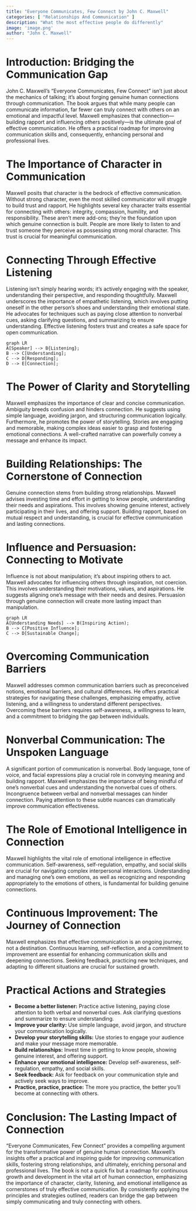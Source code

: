 ```yaml
---
title: "Everyone Communicates, Few Connect by John C. Maxwell"
categories: [ "Relationships And Communication" ]
description: "What the most effective people do differently"
image: 'image.png'
author: "John C. Maxwell"
---
```

# Introduction: Bridging the Communication Gap

John C. Maxwell's "Everyone Communicates, Few Connect" isn't just about the mechanics of talking; it's about forging genuine human connections through communication.  The book argues that while many people can communicate information, far fewer can truly connect with others on an emotional and impactful level.  Maxwell emphasizes that connection—building rapport and influencing others positively—is the ultimate goal of effective communication.  He offers a practical roadmap for improving communication skills and, consequently, enhancing personal and professional lives.


# The Importance of Character in Communication

Maxwell posits that character is the bedrock of effective communication.  Without strong character, even the most skilled communicator will struggle to build trust and rapport.  He highlights several key character traits essential for connecting with others: integrity, compassion, humility, and responsibility. These aren't mere add-ons; they're the foundation upon which genuine connection is built. People are more likely to listen to and trust someone they perceive as possessing strong moral character.  This trust is crucial for meaningful communication.


# Connecting Through Effective Listening

Listening isn't simply hearing words; it's actively engaging with the speaker, understanding their perspective, and responding thoughtfully.  Maxwell underscores the importance of empathetic listening, which involves putting oneself in the other person's shoes and understanding their emotional state.  He advocates for techniques such as paying close attention to nonverbal cues, asking clarifying questions, and summarizing to ensure understanding.  Effective listening fosters trust and creates a safe space for open communication.


```mermaid
graph LR
A[Speaker] --> B{Listening};
B --> C[Understanding];
C --> D[Responding];
D --> E[Connection];
```

# The Power of Clarity and Storytelling

Maxwell emphasizes the importance of clear and concise communication.  Ambiguity breeds confusion and hinders connection.  He suggests using simple language, avoiding jargon, and structuring communication logically.  Furthermore, he promotes the power of storytelling.  Stories are engaging and memorable, making complex ideas easier to grasp and fostering emotional connections. A well-crafted narrative can powerfully convey a message and enhance its impact.


# Building Relationships: The Cornerstone of Connection

Genuine connection stems from building strong relationships.  Maxwell advises investing time and effort in getting to know people, understanding their needs and aspirations.  This involves showing genuine interest, actively participating in their lives, and offering support.  Building rapport, based on mutual respect and understanding, is crucial for effective communication and lasting connections.


# Influence and Persuasion: Connecting to Motivate

Influence is not about manipulation; it's about inspiring others to act.  Maxwell advocates for influencing others through inspiration, not coercion.  This involves understanding their motivations, values, and aspirations.  He suggests aligning one's message with their needs and desires.  Persuasion through genuine connection will create more lasting impact than manipulation.


```mermaid
graph LR
A[Understanding Needs] --> B(Inspiring Action);
B --> C[Positive Influence];
C --> D[Sustainable Change];
```

# Overcoming Communication Barriers

Maxwell addresses common communication barriers such as preconceived notions, emotional barriers, and cultural differences.  He offers practical strategies for navigating these challenges, emphasizing empathy, active listening, and a willingness to understand different perspectives. Overcoming these barriers requires self-awareness, a willingness to learn, and a commitment to bridging the gap between individuals.


# Nonverbal Communication: The Unspoken Language

A significant portion of communication is nonverbal. Body language, tone of voice, and facial expressions play a crucial role in conveying meaning and building rapport. Maxwell emphasizes the importance of being mindful of one's nonverbal cues and understanding the nonverbal cues of others.  Incongruence between verbal and nonverbal messages can hinder connection. Paying attention to these subtle nuances can dramatically improve communication effectiveness.


# The Role of Emotional Intelligence in Connection

Maxwell highlights the vital role of emotional intelligence in effective communication. Self-awareness, self-regulation, empathy, and social skills are crucial for navigating complex interpersonal interactions.  Understanding and managing one's own emotions, as well as recognizing and responding appropriately to the emotions of others, is fundamental for building genuine connections.


# Continuous Improvement: The Journey of Connection

Maxwell emphasizes that effective communication is an ongoing journey, not a destination. Continuous learning, self-reflection, and a commitment to improvement are essential for enhancing communication skills and deepening connections.  Seeking feedback, practicing new techniques, and adapting to different situations are crucial for sustained growth.


# Practical Actions and Strategies

* **Become a better listener:** Practice active listening, paying close attention to both verbal and nonverbal cues. Ask clarifying questions and summarize to ensure understanding.
* **Improve your clarity:** Use simple language, avoid jargon, and structure your communication logically.
* **Develop your storytelling skills:** Use stories to engage your audience and make your message more memorable.
* **Build relationships:** Invest time in getting to know people, showing genuine interest, and offering support.
* **Enhance your emotional intelligence:** Develop self-awareness, self-regulation, empathy, and social skills.
* **Seek feedback:** Ask for feedback on your communication style and actively seek ways to improve.
* **Practice, practice, practice:** The more you practice, the better you'll become at connecting with others.


# Conclusion:  The Lasting Impact of Connection

"Everyone Communicates, Few Connect" provides a compelling argument for the transformative power of genuine human connection. Maxwell’s insights offer a practical and inspiring guide for improving communication skills, fostering strong relationships, and ultimately, enriching personal and professional lives. The book is not a quick fix but a roadmap for continuous growth and development in the vital art of human connection, emphasizing the importance of character, clarity, listening, and emotional intelligence as cornerstones of truly effective communication.  By consistently applying the principles and strategies outlined, readers can bridge the gap between simply communicating and truly connecting with others.

